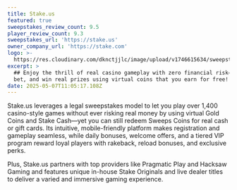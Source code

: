```yaml
---
title: Stake.us
featured: true
sweepstakes_review_count: 9.5
player_review_count: 9.3
sweepstakes_url: 'https://stake.us'
owner_company_url: 'https://stake.com'
logo: >-
  https://res.cloudinary.com/dknctjjlc/image/upload/v1746615634/sweepstakes/stake_us_ihtobb.svg
excerpt: >
  ## Enjoy the thrill of real casino gameplay with zero financial risk—spin,
  bet, and win real prizes using virtual coins that you earn for free!
date: 2025-05-07T11:05:17.108Z
---
```


Stake.us leverages a legal sweepstakes model to let you play over 1,400 casino-style games without ever risking real money by using virtual Gold Coins and Stake Cash—yet you can still redeem Sweeps Coins for real cash or gift cards. Its intuitive, mobile-friendly platform makes registration and gameplay seamless, while daily bonuses, welcome offers, and a tiered VIP program reward loyal players with rakeback, reload bonuses, and exclusive perks. 

Plus, Stake.us partners with top providers like Pragmatic Play and Hacksaw Gaming and features unique in-house Stake Originals and live dealer titles to deliver a varied and immersive gaming experience.
